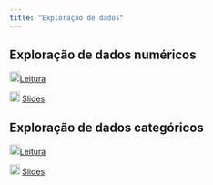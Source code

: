 ```yaml
---
title: "Exploração de dados"
---
```


## Exploração de dados numéricos

![](img/book.png){width="18"}[Leitura](https://openintro-ims.netlify.app/explore-numerical)

![](img/slide.png){width="18"} [Slides](exploracao-dados-numericos.qmd){target="_blank"}

## Exploração de dados categóricos

![](img/book.png){width="18"}[Leitura](https://openintro-ims.netlify.app/explore-categorical)

![](img/slide.png){width="18"} [Slides](exploracao-dados-categoricos.qmd){target="_blank"}
